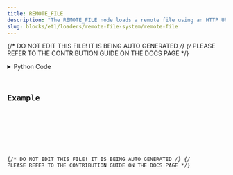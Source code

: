 ```yaml
---
title: REMOTE_FILE
description: "The REMOTE_FILE node loads a remote file using an HTTP URL and converts it to a DataContainer class."
slug: blocks/etl/loaders/remote-file-system/remote-file
---
```


{/* DO NOT EDIT THIS FILE! IT IS BEING AUTO GENERATED */}
{/* PLEASE REFER TO THE CONTRIBUTION GUIDE ON THE DOCS PAGE */}


<PythonDocsDisplay docstring={docstring} />
<details>
<summary>Python Code</summary>



<Code code={pythonCode} lang="py" wrap theme="dracula" />

[Find this Flojoy Block on GitHub](https://github.com/flojoy-ai/blocks/blob/main/blocks/ETL/LOADERS/REMOTE_FILE_SYSTEM/REMOTE_FILE/REMOTE_FILE.py)

</details>

## Example


<GetHelpWidget />


<AppDisplay app={app} blockName="REMOTE_FILE" client:visible />


<Example />

{/* DO NOT EDIT THIS FILE! IT IS BEING AUTO GENERATED */}
{/* PLEASE REFER TO THE CONTRIBUTION GUIDE ON THE DOCS PAGE */}
